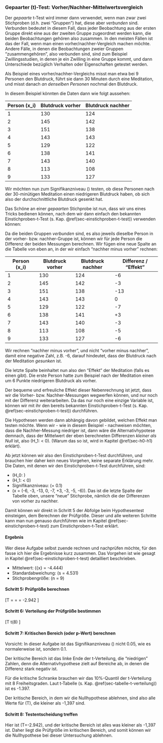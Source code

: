 ### Gepaarter \(t\)-Test: Vorher/Nachher-Mittelwertsvergleich {#sec-gepaarter-t-test}

Der *gepaarte* t-Test wird immer dann verwendet, wenn man zwar zwei Stichproben (d.h. zwei "Gruppen") hat, diese aber *verbunden* sind. Verbunden bedeutet in diesem Fall, dass jeder Beobachtung aus der ersten Gruppe direkt eine aus der zweiten Gruppe zugeordnet werden kann, die beiden Beobachtungen gehören also zusammen. In den meisten Fällen ist das der Fall, wenn man einen vorher/nachher-Vergleich machen möchte. Andere Fälle, in denen die Beobachtungen zweier Gruppen "zusammengehören", also verbunden sind, sind zum Beispiel Zwillingsstudien, in denen je ein Zwilling in eine Gruppe kommt, und dann Unterschiede bezüglich Verhalten oder Eigenschaften getestet werden.

Als Beispiel eines vorher/nachher-Vergleichs misst man etwa bei 9 Personen den Blutdruck, führt sie dann 30 Minuten durch eine Meditation, und misst danach *an denselben Personen* nochmal den Blutdruck.

In diesem Beispiel könnten die Daten dann wie folgt aussehen:

| Person \(x_i\) | Blutdruck vorher | Blutdruck nachher |
| -------------- | ---------------- | ----------------- |
| 1              | 130              | 124               |
| 2              | 145              | 142               |
| 3              | 151              | 138               |
| 4              | 143              | 143               |
| 5              | 129              | 122               |
| 6              | 138              | 141               |
| 7              | 143              | 140               |
| 8              | 113              | 108               |
| 9              | 133              | 127               |

Wir möchten nun zum Signifikanzniveau \(\alpha=0.1\) testen, ob diese Personen nach der 30-minütigen Meditation einen niedrigeren Blutdruck haben, ob sich also der durchschnittliche Blutdruck gesenkt hat.

Das Schöne an einer *gepaarten* Stichprobe ist nun, dass wir uns eines Tricks bedienen können, nach dem wir dann einfach den bekannten Einstichproben-t-Test (s. Kap. \@ref(sec-einstichproben-t-test)) verwenden können:

Da die beiden Gruppen *verbunden* sind, es also jeweils dieselbe Person in der vorher- bzw. nachher-Gruppe ist, können wir für jede Person die Differenz der beiden Messungen berechnen. Wir fügen eine neue Spalte an die Tabelle von eben an, in der wir einfach "nachher minus vorher" rechnen:

| Person \(x_i\) | Blutdruck vorher | Blutdruck nachher | Differenz / "Effekt" |
| -------------- | ---------------- | ----------------- | -------------------- |
| 1              | 130              | 124               | -6                   |
| 2              | 145              | 142               | -3                   |
| 3              | 151              | 138               | -13                  |
| 4              | 143              | 143               | 0                    |
| 5              | 129              | 122               | -7                   |
| 6              | 138              | 141               | +3                   |
| 7              | 143              | 140               | -3                   |
| 8              | 113              | 108               | -5                   |
| 9              | 133              | 127               | -6                   |

Wir rechnen "nachher minus vorher", und nicht "vorher minus nachher", damit eine negative Zahl, z.B. -6, darauf hindeutet, dass der Blutdruck nach der Meditation *gesunken* ist.

Die letzte Spalte beinhaltet nun also den "Effekt" der Meditation (falls es einen gibt). Die erste Person hatte zum Beispiel nach der Meditation einen um 6 Punkte niedrigeren Blutdruck als vorher.

Der bequeme und erfreuliche Effekt dieser Nebenrechnung ist jetzt, dass wir die Vorher- bzw. Nachher-Messungen wegwerfen können, und nur noch mit der Differenz weiterarbeiten. Da das nur noch eine einzige Variable ist, können wir mit ihr den bereits bekannten Einstichproben-t-Test (s. Kap. \@ref(sec-einstichproben-t-test)) durchführen.

Die Hypothesen werden dann abhängig davon gebildet, welchen Effekt man testen möchte. Wenn wir - wie in diesem Beispiel - nachweisen möchten, dass die Nachher-Messung niedriger ist, dann wäre die Alternativhypotese demnach, dass der Mittelwert der eben berechneten Differenzen *kleiner als Null* ist, also \(H_1: \mu < 0\). (Warum das so ist, wird in Kapitel \@ref(sec-h0-h1) erklärt).

Ab jetzt können wir also den Einstichproben-t-Test durchführen, und brauchen hier daher kein neues Vorgehen, keine separate Erklärung mehr. Die Daten, mit denen wir den Einstichproben-t-Test durchführen, sind:

- \(H_0: \mu \geq 0\)
- \(H_1: \mu < 0\)
- Signifikanzniveau: \(\alpha = 0.1\)
- \(x = (-6, -3, -13, 0, -7, +3, -3, -5, -6)\). Das ist die letzte Spalte der Tabelle oben, unsere "neue" Stichprobe, nämlich die der Differenzen von vorher zu nachher.

Damit können wir direkt in Schritt 5 der Abfolge beim Hypothesentest einsteigen, dem Berechnen der Prüfgröße. Dieser und alle weiteren Schritte kann man nun genauso durchführen wie im Kapitel \@ref(sec-einstichproben-t-test) zum Einstichproben-t-Test erklärt.

#### Ergebnis {-}

Wer diese Aufgabe selbst zuende rechnen und nachprüfen möchte, für den fasse ich hier die Ergebnisse kurz zusammen. Das Vorgehen ist wie gesagt in Kapitel \@ref(sec-einstichproben-t-test) detailliert beschrieben.

- Mittelwert: \(\bar{x} = -4.444\)
- Standardabweichung: \(s = 4.531\)
- Stichprobengröße: \(n = 9\)

#### Schritt 5: Prüfgröße berechnen {-}

\[T = \sqrt{n} \cdot \frac{\bar{x} \, - \, \mu_0}{s} = \sqrt{9} \cdot \frac{-4.444 \, - \, 0}{4.531} = -2.942 \]

#### Schritt 6: Verteilung der Prüfgröße bestimmen {-}

\[T \sim t(8) \]

#### Schritt 7: Kritischen Bereich (oder p-Wert) berechnen {-}

Vorsicht: In dieser Aufgabe ist das Signifikanzniveau \(\alpha\) nicht 0.05, wie es normalerweise ist, sondern 0.1.

Der kritische Bereich ist das linke Ende der t-Verteilung, die "niedrigen" Zahlen, denn die Alternativhypothese zielt auf Bereiche ab, in denen die Differenz stark negativ ist.

Für die kritische Schranke brauchen wir das 10%-Quantil der t-Verteilung mit 8 Freiheitsgraden. Laut t-Tabelle (s. Kap. \@ref(sec-tabelle-t-verteilung)) ist es -1.397.

Der kritische Bereich, in dem wir die Nullhypothese ablehnen, sind also alle Werte für \(T\), die kleiner als -1,397 sind.

#### Schritt 8: Testentscheidung treffen {-}

Hier ist \(T=-2.942\), und der kritische Bereich ist alles was kleiner als -1,397 ist. Daher liegt die Prüfgröße im kritischen Bereich, und somit können wir die Nullhypothese bei dieser Untersuchung ablehnen.